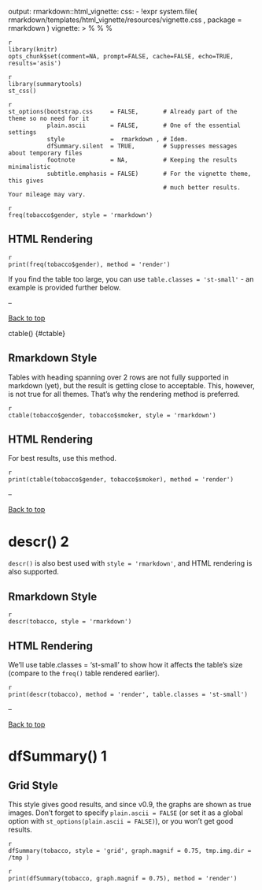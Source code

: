 
output:
  rmarkdown::html_vignette: 
    css: 
    - !expr system.file( rmarkdown/templates/html_vignette/resources/vignette.css , package =  rmarkdown )
vignette: >
  %\VignetteIndexEntry{Recommendations for Rmarkdown}
  %\VignetteEngine{knitr::rmarkdown}
  %\VignetteEncoding{UTF-8}


```
{r summarytool options 1, include=FALSE}
library(knitr)
opts_chunk$set(comment=NA, prompt=FALSE, cache=FALSE, echo=TRUE, results='asis')
```


```
{r summarytool options 2, echo=TRUE}
library(summarytools)
st_css()
```


```
{r summarytool options 3}
st_options(bootstrap.css     = FALSE,       # Already part of the theme so no need for it
           plain.ascii       = FALSE,       # One of the essential settings
           style             =  rmarkdown , # Idem.
           dfSummary.silent  = TRUE,        # Suppresses messages about temporary files
           footnote          = NA,          # Keeping the results minimalistic
           subtitle.emphasis = FALSE)       # For the vignette theme, this gives
                                            # much better results. Your mileage may vary.
``` 



```
{r summarytools freq Rmarkdown Style}
freq(tobacco$gender, style = 'rmarkdown')
```


## HTML Rendering
```
{r eval=FALSE, include=FALSE, echo=TRUE}
print(freq(tobacco$gender), method = 'render')
```

If you find the table too large, you can use `table.classes = 'st-small'` - an 
example is provided further below.

--

<a href= #top >Back to top</a>

 ctable() {#ctable} 

## Rmarkdown Style

Tables with heading spanning over 2 rows are not fully supported in markdown 
(yet), but the result is getting close to acceptable. This, however, is not
true for all themes. That's why the rendering method is preferred.

```
{r eval=FALSE, include=FALSE, echo=TRUE}
ctable(tobacco$gender, tobacco$smoker, style = 'rmarkdown')
```

## HTML Rendering

For best results, use this method.

```
{r include=FALSE, eval=FALSE, echo = TRUE}
print(ctable(tobacco$gender, tobacco$smoker), method = 'render')
```

--
 
<a href= #top >Back to top</a>
 
# descr() 2 {#descr2}

`descr()` is also best used with `style = 'rmarkdown'`, and HTML rendering is 
also supported.

## Rmarkdown Style
```
{r eval=FALSE, include=FALSE, echo=TRUE}
descr(tobacco, style = 'rmarkdown')
```


## HTML Rendering

We'll use table.classes = 'st-small' to show how it affects the table's size
(compare to the `freq()` table rendered earlier).

```
{r eval=FALSE, include=FALSE, echo=TRUE}
print(descr(tobacco), method = 'render', table.classes = 'st-small')
```
 
--

<a href= #top >Back to top</a>

# dfSummary() 1 {#dfsummary1}

## Grid Style

This style gives good results, and since v0.9, the graphs are shown as true 
images. Don't forget to specify `plain.ascii = FALSE` (or set it as a global
option with `st_options(plain.ascii = FALSE)`), or you won't get good results.

```
{r , eval=FALSE}
dfSummary(tobacco, style = 'grid', graph.magnif = 0.75, tmp.img.dir =  /tmp )
```




```
{r eval=FALSE, include=FALSE, echo=TRUE}
print(dfSummary(tobacco, graph.magnif = 0.75), method = 'render')
```


